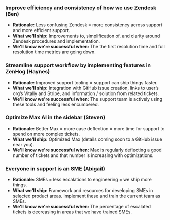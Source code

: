 ### Improve efficiency and consistency of how we use Zendesk (Ben)
- **Rationale:** Less confusing Zendesk = more consistency across support and more efficient support.
- **What we'll ship:** Improvements to, simplification of, and clarity around Zendesk procedures and implementation.
- **We'll know we're successful when:** The the first resolution time and full resolution time metrics are going down.

### Streamline support workflow by implementing features in ZenHog (Haynes)
- **Rationale:** Improved support tooling = support can ship things faster.
- **What we'll ship:** Integration with GitHub issue creation, links to user’s org’s Vitally and Stripe, and information / solution from related tickets.
- **We'll know we're successful when:** The support team is actively using these tools and feeling less encumbered.

### Optimize Max AI in the sidebar (Steven)
- **Rationale:** Better Max = more case deflection = more time for support to spend on more complex tickets.
- **What we'll ship:** Optimized Max (details coming soon to a GitHub issue near you).
- **We'll know we're successful when:** Max is regularly deflecting a good number of tickets and that number is increasing with optimizations.

### Everyone in support is an SME (Abigail)
- **Rationale:** SMEs = less escalations to engineering = we ship more things.
- **What we'll ship:** Framework and resources for developing SMEs in selected product areas. Implement these and train the current team as SMEs.
- **We'll know we're successful when:** The percentage of escalated tickets is decreasing in areas that we have trained SMEs.


